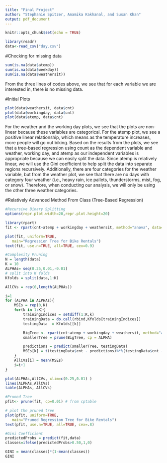 ```yaml
---
title: "Final Project"
author: "Stephanie Spitzer, Anamika Kakhanal, and Susan Khan"
output: pdf_document
---
```


```r
knitr::opts_chunk$set(echo = TRUE)
```

```r
library(readr)
data<-read_csv("day.csv")
```

#Checking for missing data
```r
sum(is.na(data$atemp))
sum(is.na(data$weekday))
sum(is.na(data$weathersit))
```
From the three lines of codes above, we see that for each variable we are interested in, there is no missing data. 

#Initial Plots
```r
plot(data$weathersit, data$cnt)
plot(data$workingday, data$cnt)
plot(data$atemp, data$cnt)
```

For the weather and the working day plots, we see that the plots are non-linear because these variables are categorical. For the atemp plot, we see a positive linear relationship, which means as the temperature increases, more people will go out biking. Based on the results from the plots, we see that a tree-based regression using count as the dependent variable and weather, working day, and atemp as our independent variables is appropriate because we can easily split the data. Since atemp is relatively linear, we will use the Gini coefficient to help split the data into separate regions recursively. Additionally, there are four categories for the weather variable, but from the weather plot, we see that there are no days with category four weather (i.e., heavy rain, ice pallets, thunderstorms, mist, fog, or snow). Therefore, when conducting our analysis, we will only be using the other three weather categories. 

#Relatively Advanced Method From Class (Tree-Based Regression)
```r
#Recursive Binary Splitting
options(repr.plot.width=20,repr.plot.height=20)

library(rpart)
fit <- rpart(cnt~atemp + workingday + weathersit, method="anova", data=data)

plot(fit, uniform=TRUE,
   main="Regression Tree for Bike Rentals")
text(fit, use.n=TRUE, all=TRUE, cex=0.9)
```

```r
#Complexity Pruning
N = length(data)
K = 10
ALPHAs= seq(0.25,0.01,-0.01)
# split into K folds
Kfolds = split(data,1:K)

AllCVs = rep(0,length(ALPHAs))

i=1
for (ALPHA in ALPHAs){
    MSEs = rep(0,K)
    for(k in 1:K){
        trainingIndices = setdiff(1:K,k)    
        trainingData = do.call(rbind,Kfolds[trainingIndices])
        testingData  = Kfolds[[k]] 

        BigTree <- rpart(cnt~atemp + workingday + weathersit, method="anova", data=trainingData)
        smallerTree = prune(BigTree, cp = ALPHA)

        predictions = predict(smallerTree, testingData)
        MSEs[k] = t(testingData$cnt - predictions)%*%(testingData$cnt - predictions)
    }
    AllCVs[i] = mean(MSEs)
    i=i+1
}

plot(ALPHAs,AllCVs, xlim=c(0.25,0.01) )
lines(ALPHAs,AllCVs)
table(ALPHAs, AllCVs)

#Pruned Tree
pfit<- prune(fit, cp=0.01) # from cptable   

# plot the pruned tree
plot(pfit, uniform=TRUE,
   main="Pruned Regression Tree for Bike Rentals")
text(pfit, use.n=TRUE, all=TRUE, cex=.8)
```

```r
#Gini Coefficient
predictedProbs = predict(fit,data)
classes=ifelse(predictedProbs>0.50,1,0)

GINI = mean(classes)*(1-mean(classes))
GINI
```
